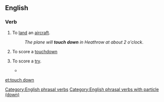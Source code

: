 {{also|touchdown}}
==English==

===Verb===
{{en-verb|inf=[[touch]] [[down]]|touches down|touching down|touched down}}

# {{aviation}} To [[land]] an [[aircraft]].
#: ''The plane will '''touch down''' in Heathrow at about 2 o'clock''.
# {{American football}} To score a [[touchdown]]
# {{rugby}} To score a [[try]].
#* {{quote-news
|year=2011
|date=September 18
|author=Ben Dirs
|title=Rugby World Cup 2011: England 41-10 Georgia
|work=BBC Sport
|url=http://news.bbc.co.uk/sport2/hi/rugby_union/14959055.stm
|page=
|passage=Centre Shontayne Hape scored two tries for England before the break, while Georgia number eight Dimitri Basilaia '''touched down''' to make it 17-10 at half-time.}}

[[Category:English phrasal verbs]]
[[Category:English phrasal verbs with particle (down)]]

[[et:touch down]]